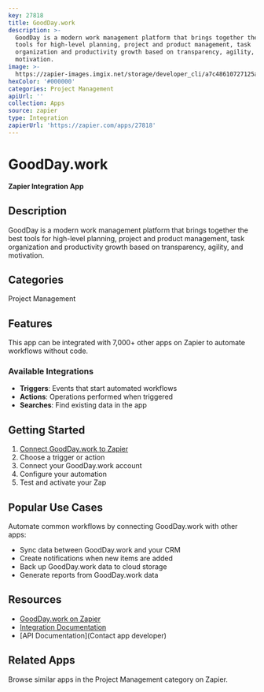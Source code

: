 ```yaml
---
key: 27818
title: GoodDay.work
description: >-
  GoodDay is a modern work management platform that brings together the best
  tools for high-level planning, project and product management, task
  organization and productivity growth based on transparency, agility, and
  motivation.
image: >-
  https://zapier-images.imgix.net/storage/developer_cli/a7c48610727125a7e1c8176d9d2adee1.png?auto=format%2Ccompress&ixlib=python-3.0.0&q=50
hexColor: '#000000'
categories: Project Management
apiUrl: ''
collection: Apps
source: zapier
type: Integration
zapierUrl: 'https://zapier.com/apps/27818'
---
```

# GoodDay.work

**Zapier Integration App**

## Description

GoodDay is a modern work management platform that brings together the best tools for high-level planning, project and product management, task organization and productivity growth based on transparency, agility, and motivation.

## Categories

Project Management

## Features

This app can be integrated with 7,000+ other apps on Zapier to automate workflows without code.

### Available Integrations

- **Triggers**: Events that start automated workflows
- **Actions**: Operations performed when triggered
- **Searches**: Find existing data in the app

## Getting Started

1. [Connect GoodDay.work to Zapier](https://zapier.com/apps/27818)
2. Choose a trigger or action
3. Connect your GoodDay.work account
4. Configure your automation
5. Test and activate your Zap

## Popular Use Cases

Automate common workflows by connecting GoodDay.work with other apps:

- Sync data between GoodDay.work and your CRM
- Create notifications when new items are added
- Back up GoodDay.work data to cloud storage
- Generate reports from GoodDay.work data

## Resources

- [GoodDay.work on Zapier](https://zapier.com/apps/27818)
- [Integration Documentation](https://zapier.com/apps/27818/integrations)
- [API Documentation](Contact app developer)

## Related Apps

Browse similar apps in the Project Management category on Zapier.
